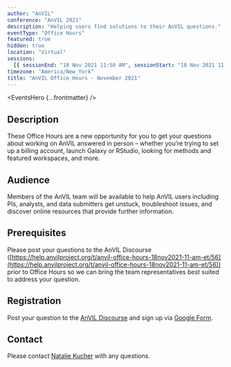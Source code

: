 ```yaml
---
author: "AnVIL"
conference: "AnVIL 2021"
description: "Helping users find solutions to their AnVIL questions."
eventType: "Office Hours"
featured: true
hidden: true
location: "Virtual"
sessions:
  [{ sessionEnd: "18 Nov 2021 11:50 AM", sessionStart: "18 Nov 2021 11:00 AM" }]
timezone: "America/New_York"
title: "AnVIL Office Hours - November 2021"
---
```


<EventsHero {...frontmatter} />

## Description

These Office Hours are a new opportunity for you to get your questions about working on AnVIL answered in person – whether you’re trying to set up a billing account, launch Galaxy or RStudio, looking for methods and featured workspaces, and more.

## Audience

Members of the AnVIL team will be available to help AnVIL users including PIs, analysts, and data submitters get unstuck, troubleshoot issues, and discover online resources that provide further information.

## Prerequisites

Please post your questions to the AnVIL Discourse ([https://help.anvilproject.org/t/anvil-office-hours-18nov2021-11-am-et/56](https://help.anvilproject.org/t/anvil-office-hours-18nov2021-11-am-et/56)) prior to Office Hours so we can bring the team representatives best suited to address your question.

## Registration

Post your question to the [AnVIL Discourse](https://help.anvilproject.org/t/anvil-office-hours-18nov2021-11-am-et/56) and sign up via [Google Form](https://forms.gle/ghgHXYmvV3b23Vgc6).

## Contact

Please contact [Natalie Kucher](mailto:nkucher3@jhu.edu) with any questions.
